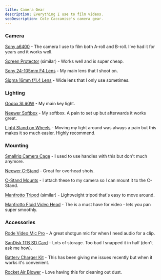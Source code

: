 ```yaml
---
title: Camera Gear
description: Everything I use to film videos.
seoDescription: Cole Caccamise's camera gear.
---
```


### Camera

[Sony a6400](https://caccamise.link/a6400) - The camera I use to film both A-roll and B-roll. I've had it for years and it works well.

[Screen Protector](https://caccamise.link/camera-screen-protector) (similar) - Works well and is super cheap.

[Sony 24-105mm F4 Lens](https://caccamise.link/24-105) - My main lens that I shoot on.

[Sigma 16mm f/1.4 Lens](https://caccamise.link/sigma) - Wide lens that I only use sometimes.

### Lighting

[Godox SL60W](https://caccamise.link/godox) - My main key light.

[Neewer Softbox](https://caccamise.link/softbox) - My softbox. A pain to set up but afterwards it works great.

[Light Stand on Wheels](https://caccamise.link/light-stand) - Moving my light around was always a pain but this makes it so much easier. Highly recommend.

### Mounting

[Smallrig Camera Cage](https://caccamise.link/camera-cage) - I used to use handles with this but don't much anymore.

[Neewer C-Stand](https://caccamise.link/c-stand) - Great for overhead shots.

[C-Stand Mounts](https://caccamise.link/c-stand-mounts) - I attach these to my camera so I can mount it to the C-Stand.

[Manfrotto Tripod](https://caccamise.link/tripod) (similar) - Lightweight tripod that's easy to move around.

[Manfrotto Fluid Video Head](https://caccamise.link/fluid-head) - The is a must have for video - lets you pan super smoothly.

### Accessories

[Rode Video Mic Pro](https://caccamise.link/rode-mic) - A great shotgun mic for when I need audio for a clip.

[SanDisk 1TB SD Card](https://caccamise.link/sd) - Lots of storage. Too bad I snapped it in half (don't ask me how).

[Battery Charger Kit](https://caccamise.link/battery-charger) - This has been giving me issues recently but when it works it's convenient.

[Rocket Air Blower](https://caccamise.link/rocket) - Love having this for cleaning out dust.
